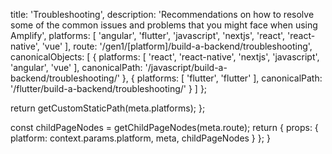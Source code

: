 
  title: 'Troubleshooting',
  description: 'Recommendations on how to resolve some of the common issues and problems that you might face when using Amplify',
  platforms: [
    'angular',
    'flutter',
    'javascript',
    'nextjs',
    'react',
    'react-native',
    'vue'
  ],
  route: '/gen1/[platform]/build-a-backend/troubleshooting',
  canonicalObjects: [
    {
      platforms: [
        'react',
        'react-native',
        'nextjs',
        'javascript',
        'angular',
        'vue'
      ],
      canonicalPath: '/javascript/build-a-backend/troubleshooting/'
    },
    {
      platforms: [
        'flutter',
        'flutter'
      ],
      canonicalPath: '/flutter/build-a-backend/troubleshooting/'
    }
  ]
};

  return getCustomStaticPath(meta.platforms);
};

  const childPageNodes = getChildPageNodes(meta.route);
  return {
    props: {
      platform: context.params.platform,
      meta,
      childPageNodes
    }
  };
}

<Overview childPageNodes={props.childPageNodes} />
